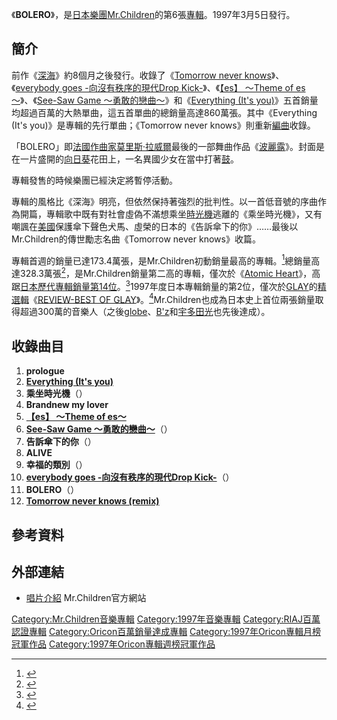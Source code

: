 {{Infobox Album
| Name        = BOLERO
| Type        = 專輯
| Artist      = [[Mr.Children|Mr.Children]]
| Cover       = Mr.Children bolero.jpg
| Released    = 1997年3月5日
| Recorded    =
| Genre       = [[J-POP|J-POP]]
| Length      = 56分54秒
| Label       = [[TOY'S_FACTORY|TOY'S FACTORY]]
| Producer    = [[小林武史|小林武史]]
| Reviews     = 
| Chart position=  * 週間最高排行第1位（[[Oricon公信榜|Oricon]]）
* 1997年度年間排行第2位（[[Oricon公信榜|Oricon]]）
| Certification = 3 Million（[[日本唱片協會|日本唱片協會]]）
| Last album  = [[深海_(專輯)|深海]]<br />（1996年）
| This album  = '''BOLERO'''<br />（1997年）
| Next album  = [[DISCOVERY_(Mr.Children專輯)|DISCOVERY]]<br />（1999年）
| Misc           = {{Singles
 | Name          = BOLERO
 | Type          = 錄音室專輯
 | Single 1      = [[Tomorrow_never_knows_(Mr.Children單曲)|Tomorrow never knows]]
 | Single 1 date = 1994年11月10日
 | Single 2      = [[everybody_goes_-向沒有秩序的現代Drop_Kick-|everybody goes -向沒有秩序的現代Drop Kick-]]
 | Single 2 date = 1994年12月12日
 | Single 3      = [[【es】_～Theme_of_es～|【es】 ～Theme of es～]]
 | Single 3 date = 1995年5月10日
 | Single 4      = [[See-Saw_Game_～勇敢的戀曲～|See-Saw Game ～勇敢的戀曲～]]
 | Single 4 date = 1995年8月10日
 | Single 5      = [[Everything_(It's_you)|Everything (It's you)]]
 | Single 5 date = 1997年2月5日
  }}
}}
《'''BOLERO'''》，是[[日本|日本]][[樂團|樂團]][[Mr.Children|Mr.Children]]的第6張[[錄音室專輯|專輯]]。1997年3月5日發行。

==簡介==
前作《[[深海_(專輯)|深海]]》約8個月之後發行。收錄了《[[Tomorrow_never_knows_(Mr.Children單曲)|Tomorrow never knows]]》、《[[everybody_goes_-向沒有秩序的現代Drop_Kick-|everybody goes -向沒有秩序的現代Drop Kick-]]》、《[[【es】_～Theme_of_es～|【es】 ～Theme of es～]]》、《[[See-Saw_Game_～勇敢的戀曲～|See-Saw Game ～勇敢的戀曲～]]》和《[[Everything_(It's_you)|Everything (It's you)]]》五首銷量均超過百萬的大熱單曲，這五首單曲的總銷量高達860萬張。其中《Everything (It's you)》是專輯的先行單曲；《Tomorrow never knows》則重新[[編曲|編曲]]收錄。

「BOLERO」即[[法國|法國]][[作曲家|作曲家]][[莫里斯·拉威爾|莫里斯·拉威爾]]最後的一部舞曲作品《[[波麗露|波麗露]]》。封面是在一片盛開的[[向日葵|向日葵]]花田上，一名異國少女在當中打著[[鼓|鼓]]。

專輯發售的時候樂團已經決定將暫停活動。

專輯的風格比《深海》明亮，但依然保持著強烈的批判性。以一首低音號的序曲作為開篇，專輯歌中既有對社會虛偽不滿想乘坐[[時光機|時光機]]逃離的《乘坐時光機》，又有嘲諷在[[美國|美國]]保護傘下聲色犬馬、虛榮的日本的《告訴傘下的你》……最後以Mr.Children的傳世勵志名曲《Tomorrow never knows》收篇。

專輯首週的銷量已達173.4萬張，是Mr.Children初動銷量最高的專輯。<ref>{{Cite web |url=http://www.musictvprogram.com/corner-ranking-1997-3-17.html |script-title=ja:1997年3月17日付 アルバムチャート |access-date=2010-12-05 |archive-url=https://web.archive.org/web/20101129010213/http://musictvprogram.com/corner-ranking-1997-3-17.html |archive-date=2010-11-29 |dead-url=yes }}</ref>總銷量高達328.3萬張<ref>{{Cite web |url=http://www.oricon.co.jp/news/music/41005/ |script-title=ja:ミスチル、ニューアルバム完成！ |accessdate=2010-12-05 |archive-date=2012-03-29 |archive-url=https://web.archive.org/web/20120329061518/http://www.oricon.co.jp/news/music/41005/ |dead-url=no }}</ref>，是Mr.Children銷量第二高的專輯，僅次於《[[Atomic_Heart|Atomic Heart]]》，高踞[[日本最暢銷專輯列表|日本歷代專輯銷量第14位]]。<ref>{{Cite web |url=http://www.musictvprogram.com/corner-ranking-album.html |script-title=ja:歴代アルバムランキング |access-date=2010-12-05 |archive-url=https://web.archive.org/web/20120103001458/http://www.musictvprogram.com/corner-ranking-album.html |archive-date=2012-01-03 |dead-url=yes }}</ref>1997年度日本專輯銷量的第2位，僅次於[[GLAY|GLAY]]的[[精選輯|精選輯]]《[[REVIEW-BEST_OF_GLAY|REVIEW-BEST OF GLAY]]》。<ref>{{Cite web |url=http://www.musictvprogram.com/corner-ranking-1997.html# |script-title=ja:1997年間アルバムランキング TOP50 |access-date=2010-12-05 |archive-url=https://web.archive.org/web/20141225051351/http://www.musictvprogram.com/corner-ranking-1997.html |archive-date=2014-12-25 |dead-url=yes }}</ref>Mr.Children也成為日本史上首位兩張銷量取得超過300萬的音樂人（之後[[globe|globe]]、[[B'z|B'z]]和[[宇多田光|宇多田光]]也先後達成）。

==收錄曲目==
# '''prologue'''
# '''[[Everything_(It's_you)|Everything (It's you)]]'''
# '''乘坐時光機'''（{{lang|ja|タイムマシーンに乗って}}）
# '''Brandnew my lover'''
# '''[[【es】_～Theme_of_es～|【es】 ～Theme of es～]]'''
# '''[[See-Saw_Game_～勇敢的戀曲～|See-Saw Game ～勇敢的戀曲～]]'''（{{lang|ja|シーソーゲーム 〜勇敢な恋の歌〜}}）
# '''告訴傘下的你'''（{{lang|ja|傘の下の君に告ぐ}}）
# '''ALIVE'''
# '''幸福的類別'''（{{lang|ja|幸せのカテゴリー}}）
# '''[[everybody_goes_-向沒有秩序的現代Drop_Kick-|everybody goes -向沒有秩序的現代Drop Kick-]]'''（{{lang|ja|everybody goes -秩序のない現代にドロップキック-}}）
# '''BOLERO'''（{{lang|ja|ボレロ}}）
# '''[[Tomorrow_never_knows_(Mr.Children單曲)|Tomorrow never knows (remix)]]'''

==參考資料==
{{reflist}}

==外部連結==
*[http://www.mrchildren.jp/disco/album/album06.html 唱片介紹]{{Wayback|url=http://www.mrchildren.jp/disco/album/album06.html |date=20101222014116 }} Mr.Children官方網站

{{Mr.Children}}
{{Oricon專輯月榜冠軍 (1990年代後期)|1997年3月}}

{{DEFAULTSORT:Bolero}}
[[Category:Mr.Children音樂專輯|Category:Mr.Children音樂專輯]]
[[Category:1997年音樂專輯|Category:1997年音樂專輯]]
[[Category:RIAJ百萬認證專輯|Category:RIAJ百萬認證專輯]]
[[Category:Oricon百萬銷量達成專輯|Category:Oricon百萬銷量達成專輯]]
[[Category:1997年Oricon專輯月榜冠軍作品|Category:1997年Oricon專輯月榜冠軍作品]]
[[Category:1997年Oricon專輯週榜冠軍作品|Category:1997年Oricon專輯週榜冠軍作品]]